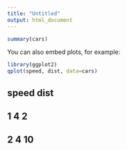 ```yaml
---
title: "Untitled"
output: html_document
---
```



```r
summary(cars)
```

You can also embed plots, for example:

```r
library(ggplot2)
qplot(speed, dist, data=cars)


```

##   speed dist
## 1 4 2
## 2 4 10

